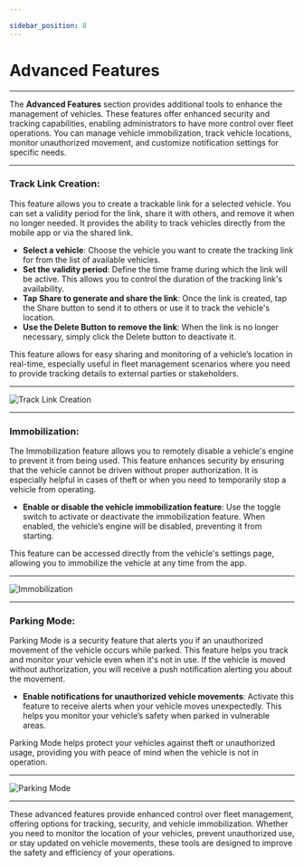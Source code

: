 ```yaml
---

sidebar_position: 8
---
```


# Advanced Features

---

The **Advanced Features** section provides additional tools to enhance the management of vehicles. These features offer enhanced security and tracking capabilities, enabling administrators to have more control over fleet operations. You can manage vehicle immobilization, track vehicle locations, monitor unauthorized movement, and customize notification settings for specific needs.

---

### **Track Link Creation**:

This feature allows you to create a trackable link for a selected vehicle. You can set a validity period for the link, share it with others, and remove it when no longer needed. It provides the ability to track vehicles directly from the mobile app or via the shared link.

- **Select a vehicle**: Choose the vehicle you want to create the tracking link for from the list of available vehicles.
- **Set the validity period**: Define the time frame during which the link will be active. This allows you to control the duration of the tracking link's availability.
- **Tap **Share** to generate and share the link**: Once the link is created, tap the Share button to send it to others or use it to track the vehicle's location.
- **Use the **Delete Button** to remove the link**: When the link is no longer necessary, simply click the Delete button to deactivate it.

This feature allows for easy sharing and monitoring of a vehicle’s location in real-time, especially useful in fleet management scenarios where you need to provide tracking details to external parties or stakeholders.

---

<div
  style={{
    display: 'flex',
    justifyContent: 'center',
    alignItems: 'center',
    height: '500px',
  }}
>
  <img
    src="/assets/guide-images/Track.png"
    alt="Track Link Creation"
    style={{
      width: '250px',
      border: '1px solid #ccc',
      borderRadius: '8px',
      boxShadow: '0 4px 6px rgba(0, 0, 0, 0.1)',
    }}
  />
</div>

---

### **Immobilization**:

The Immobilization feature allows you to remotely disable a vehicle's engine to prevent it from being used. This feature enhances security by ensuring that the vehicle cannot be driven without proper authorization. It is especially helpful in cases of theft or when you need to temporarily stop a vehicle from operating.

- **Enable or disable the vehicle immobilization feature**: Use the toggle switch to activate or deactivate the immobilization feature. When enabled, the vehicle’s engine will be disabled, preventing it from starting.

This feature can be accessed directly from the vehicle's settings page, allowing you to immobilize the vehicle at any time from the app.

---

<div
  style={{
    display: 'flex',
    justifyContent: 'center',
    alignItems: 'center',
    height: '550px',
  }}
>
  <img
    src="/assets/guide-images/Lock.png"
    alt="Immobilization"
    style={{
      width: '250px',
      border: '1px solid #ccc',
      borderRadius: '8px',
      boxShadow: '0 4px 6px rgba(0, 0, 0, 0.1)',
    }}
  />
</div>

---

### **Parking Mode**:

Parking Mode is a security feature that alerts you if an unauthorized movement of the vehicle occurs while parked. This feature helps you track and monitor your vehicle even when it's not in use. If the vehicle is moved without authorization, you will receive a push notification alerting you about the movement.

- **Enable notifications for unauthorized vehicle movements**: Activate this feature to receive alerts when your vehicle moves unexpectedly. This helps you monitor your vehicle’s safety when parked in vulnerable areas.

Parking Mode helps protect your vehicles against theft or unauthorized usage, providing you with peace of mind when the vehicle is not in operation.

---

<div
  style={{
    display: 'flex',
    justifyContent: 'center',
    alignItems: 'center',
    height: '500px',
  }}
>
  <img
    src="/assets/guide-images/Parking.png"
    alt="Parking Mode"
    style={{
      width: '250px',
      border: '1px solid #ccc',
      borderRadius: '8px',
      boxShadow: '0 4px 6px rgba(0, 0, 0, 0.1)',
    }}
  />
</div>

---

These advanced features provide enhanced control over fleet management, offering options for tracking, security, and vehicle immobilization. Whether you need to monitor the location of your vehicles, prevent unauthorized use, or stay updated on vehicle movements, these tools are designed to improve the safety and efficiency of your operations.